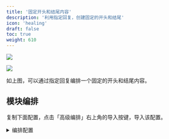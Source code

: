 ```yaml
---
title: '固定开头和结尾内容'
description: '利用指定回复，创建固定的开头和结尾'
icon: 'healing'
draft: false
toc: true
weight: 610
---
```


![](/imgs/demo-fix-evidence1.jpg)

![](/imgs/demo-fix-evidence2.jpg)


如上图，可以通过指定回复编排一个固定的开头和结尾内容。

## 模块编排

复制下面配置，点击「高级编排」右上角的导入按键，导入该配置。

<details>
<summary>编排配置</summary>

```json
{
  "nodes": [
    {
      "nodeId": "7z5g5h",
      "name": "流程开始",
      "intro": "",
      "avatar": "/imgs/workflow/userChatInput.svg",
      "flowNodeType": "workflowStart",
      "position": {
        "x": -269.50851681351924,
        "y": 1657.6123698022448
      },
      "inputs": [
        {
          "key": "userChatInput",
          "renderTypeList": [
            "reference",
            "textarea"
          ],
          "valueType": "string",
          "label": "问题输入",
          "required": true,
          "toolDescription": "用户问题",
          "type": "systemInput",
          "showTargetInApp": false,
          "showTargetInPlugin": false,
          "connected": false,
          "selectedTypeIndex": 0,
          "value": [
            "7z5g5h",
            "userChatInput"
          ]
        }
      ],
      "outputs": [
        {
          "id": "userChatInput",
          "type": "static",
          "key": "userChatInput",
          "valueType": "string",
          "label": "core.module.input.label.user question"
        }
      ]
    },
    {
      "nodeId": "nlfwkc",
      "name": "AI 对话",
      "intro": "AI 大模型对话",
      "avatar": "/imgs/workflow/AI.png",
      "flowNodeType": "chatNode",
      "showStatus": true,
      "position": {
        "x": 907.2058332478431,
        "y": 1348.9992737142143
      },
      "inputs": [
        {
          "key": "model",
          "renderTypeList": [
            "settingLLMModel",
            "reference"
          ],
          "label": "core.module.input.label.aiModel",
          "valueType": "string",
          "type": "selectLLMModel",
          "required": true,
          "showTargetInApp": false,
          "showTargetInPlugin": false,
          "value": "gpt-3.5-turbo",
          "connected": false,
          "selectedTypeIndex": 0
        },
        {
          "key": "temperature",
          "renderTypeList": [
            "hidden"
          ],
          "label": "",
          "value": 0,
          "valueType": "number",
          "min": 0,
          "max": 10,
          "step": 1,
          "type": "hidden",
          "showTargetInApp": false,
          "showTargetInPlugin": false,
          "connected": false,
          "selectedTypeIndex": 0
        },
        {
          "key": "maxToken",
          "renderTypeList": [
            "hidden"
          ],
          "label": "",
          "value": 2000,
          "valueType": "number",
          "min": 100,
          "max": 4000,
          "step": 50,
          "type": "hidden",
          "showTargetInApp": false,
          "showTargetInPlugin": false,
          "connected": false,
          "selectedTypeIndex": 0
        },
        {
          "key": "isResponseAnswerText",
          "renderTypeList": [
            "hidden"
          ],
          "label": "",
          "value": true,
          "valueType": "boolean",
          "type": "hidden",
          "showTargetInApp": false,
          "showTargetInPlugin": false,
          "connected": false,
          "selectedTypeIndex": 0
        },
        {
          "key": "quoteTemplate",
          "renderTypeList": [
            "hidden"
          ],
          "label": "",
          "valueType": "string",
          "type": "hidden",
          "showTargetInApp": false,
          "showTargetInPlugin": false,
          "connected": false,
          "selectedTypeIndex": 0
        },
        {
          "key": "quotePrompt",
          "renderTypeList": [
            "hidden"
          ],
          "label": "",
          "valueType": "string",
          "type": "hidden",
          "showTargetInApp": false,
          "showTargetInPlugin": false,
          "connected": false,
          "selectedTypeIndex": 0
        },
        {
          "key": "systemPrompt",
          "renderTypeList": [
            "textarea",
            "reference"
          ],
          "max": 300,
          "valueType": "string",
          "label": "core.ai.Prompt",
          "description": "core.app.tip.chatNodeSystemPromptTip",
          "placeholder": "core.app.tip.chatNodeSystemPromptTip",
          "type": "textarea",
          "showTargetInApp": true,
          "showTargetInPlugin": true,
          "value": "",
          "connected": false,
          "selectedTypeIndex": 0
        },
        {
          "key": "history",
          "renderTypeList": [
            "numberInput",
            "reference"
          ],
          "valueType": "chatHistory",
          "label": "core.module.input.label.chat history",
          "required": true,
          "min": 0,
          "max": 30,
          "value": 6,
          "type": "numberInput",
          "showTargetInApp": true,
          "showTargetInPlugin": true,
          "connected": false,
          "selectedTypeIndex": 0
        },
        {
          "key": "userChatInput",
          "renderTypeList": [
            "reference",
            "textarea"
          ],
          "valueType": "string",
          "label": "问题输入",
          "required": true,
          "toolDescription": "用户问题",
          "type": "custom",
          "showTargetInApp": true,
          "showTargetInPlugin": true,
          "connected": true,
          "selectedTypeIndex": 0,
          "value": [
            "7z5g5h",
            "userChatInput"
          ]
        },
        {
          "key": "quoteQA",
          "renderTypeList": [
            "settingDatasetQuotePrompt"
          ],
          "label": "",
          "debugLabel": "知识库引用",
          "description": "core.module.Dataset quote.Input description",
          "valueType": "datasetQuote",
          "type": "target",
          "showTargetInApp": true,
          "showTargetInPlugin": true,
          "connected": true,
          "selectedTypeIndex": 0,
          "value": [
            "fljhzy",
            "quoteQA"
          ]
        }
      ],
      "outputs": [
        {
          "id": "answerText",
          "type": "static",
          "key": "answerText",
          "valueType": "string",
          "label": "core.module.output.label.Ai response content",
          "description": "core.module.output.description.Ai response content"
        },
        {
          "id": "history",
          "type": "static",
          "key": "history",
          "valueType": "chatHistory",
          "label": "core.module.output.label.New context",
          "description": "core.module.output.description.New context"
        }
      ]
    },
    {
      "nodeId": "q9equb",
      "name": "core.module.template.App system setting",
      "intro": "可以配置应用的系统参数。",
      "avatar": "/imgs/workflow/userGuide.png",
      "flowNodeType": "userGuide",
      "position": {
        "x": -275.92529567956024,
        "y": 1094.1001488133452
      },
      "inputs": [
        {
          "key": "welcomeText",
          "renderTypeList": [
            "hidden"
          ],
          "valueType": "string",
          "label": "core.app.Welcome Text",
          "type": "hidden",
          "showTargetInApp": false,
          "showTargetInPlugin": false,
          "value": "你好，我是电影《星际穿越》 AI 助手，有什么可以帮助你的？\n[导演是谁]\n[剧情介绍]\n[票房分析]",
          "connected": false,
          "selectedTypeIndex": 0
        },
        {
          "key": "variables",
          "renderTypeList": [
            "hidden"
          ],
          "valueType": "any",
          "label": "core.module.Variable",
          "value": [],
          "type": "hidden",
          "showTargetInApp": false,
          "showTargetInPlugin": false,
          "connected": false,
          "selectedTypeIndex": 0
        },
        {
          "key": "questionGuide",
          "valueType": "boolean",
          "renderTypeList": [
            "hidden"
          ],
          "label": "",
          "type": "switch",
          "showTargetInApp": false,
          "showTargetInPlugin": false,
          "connected": false,
          "selectedTypeIndex": 0
        },
        {
          "key": "tts",
          "renderTypeList": [
            "hidden"
          ],
          "valueType": "any",
          "label": "",
          "type": "hidden",
          "showTargetInApp": false,
          "showTargetInPlugin": false,
          "connected": false,
          "selectedTypeIndex": 0
        },
        {
          "key": "whisper",
          "renderTypeList": [
            "hidden"
          ],
          "valueType": "any",
          "label": ""
        },
        {
          "key": "scheduleTrigger",
          "renderTypeList": [
            "hidden"
          ],
          "valueType": "any",
          "label": "",
          "value": null
        }
      ],
      "outputs": []
    },
    {
      "nodeId": "tc90wz",
      "name": "指定回复",
      "intro": "该模块可以直接回复一段指定的内容。常用于引导、提示。非字符串内容传入时，会转成字符串进行输出。",
      "avatar": "/imgs/workflow/reply.png",
      "flowNodeType": "answerNode",
      "position": {
        "x": 159.49274056478237,
        "y": 1621.4635230667668
      },
      "inputs": [
        {
          "key": "text",
          "renderTypeList": [
            "textarea",
            "reference"
          ],
          "valueType": "any",
          "label": "core.module.input.label.Response content",
          "description": "core.module.input.description.Response content",
          "placeholder": "core.module.input.description.Response content",
          "type": "textarea",
          "showTargetInApp": true,
          "showTargetInPlugin": true,
          "value": "这是开头\\n",
          "connected": false,
          "selectedTypeIndex": 0
        }
      ],
      "outputs": []
    },
    {
      "nodeId": "U5T3dMVY4wj7",
      "name": "指定回复",
      "intro": "该模块可以直接回复一段指定的内容。常用于引导、提示。非字符串内容传入时，会转成字符串进行输出。",
      "avatar": "/imgs/workflow/reply.png",
      "flowNodeType": "answerNode",
      "position": {
        "x": 1467.0625486167608,
        "y": 1597.346243737531
      },
      "inputs": [
        {
          "key": "text",
          "renderTypeList": [
            "textarea",
            "reference"
          ],
          "valueType": "string",
          "label": "core.module.input.label.Response content",
          "description": "core.module.input.description.Response content",
          "placeholder": "core.module.input.description.Response content",
          "value": "这是结尾"
        }
      ],
      "outputs": []
    }
  ],
  "edges": [
    {
      "source": "7z5g5h",
      "target": "tc90wz",
      "sourceHandle": "7z5g5h-source-right",
      "targetHandle": "tc90wz-target-left"
    },
    {
      "source": "tc90wz",
      "target": "nlfwkc",
      "sourceHandle": "tc90wz-source-right",
      "targetHandle": "nlfwkc-target-left"
    },
    {
      "source": "nlfwkc",
      "target": "U5T3dMVY4wj7",
      "sourceHandle": "nlfwkc-source-right",
      "targetHandle": "U5T3dMVY4wj7-target-left"
    }
  ]
}
```

</details>


